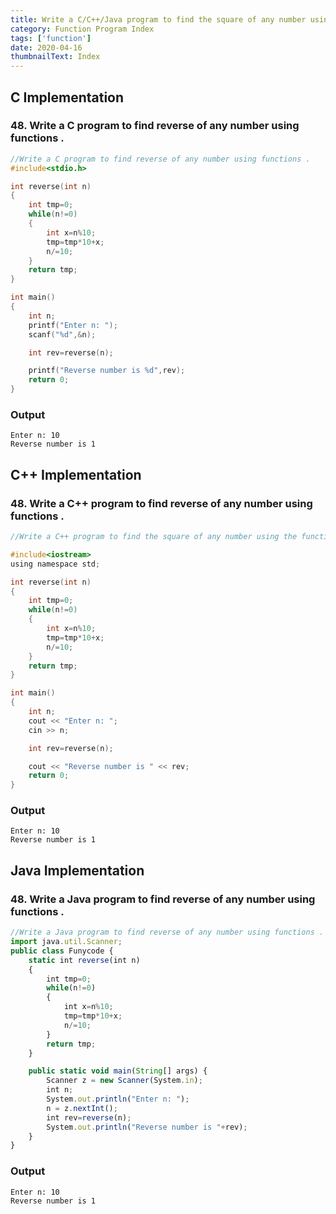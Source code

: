```yaml
---
title: Write a C/C++/Java program to find the square of any number using the function.
category: Function Program Index
tags: ['function']
date: 2020-04-16
thumbnailText: Index
---
```


## C Implementation
### 48. Write a C program to find reverse of any number using functions .
```c
//Write a C program to find reverse of any number using functions .
#include<stdio.h>

int reverse(int n)
{
    int tmp=0;
    while(n!=0)
    {
        int x=n%10;
        tmp=tmp*10+x;
        n/=10;
    }
    return tmp;
}

int main()
{
    int n;
    printf("Enter n: ");
    scanf("%d",&n);

    int rev=reverse(n);

    printf("Reverse number is %d",rev);
    return 0;
}
```
### Output
```
Enter n: 10
Reverse number is 1
```

## C++ Implementation
### 48. Write a C++ program to find reverse of any number using functions .
```c
//Write a C++ program to find the square of any number using the function.

#include<iostream>
using namespace std;

int reverse(int n)
{
    int tmp=0;
    while(n!=0)
    {
        int x=n%10;
        tmp=tmp*10+x;
        n/=10;
    }
    return tmp;
}

int main()
{
    int n;
    cout << "Enter n: ";
    cin >> n;

    int rev=reverse(n);

    cout << "Reverse number is " << rev;
    return 0;
}
```
### Output
```
Enter n: 10
Reverse number is 1
```

## Java Implementation
### 48. Write a Java program to find reverse of any number using functions .
```js
//Write a Java program to find reverse of any number using functions .
import java.util.Scanner;
public class Funycode {
    static int reverse(int n)
    {
        int tmp=0;
        while(n!=0)
        {
            int x=n%10;
            tmp=tmp*10+x;
            n/=10;
        }
        return tmp;
    }

    public static void main(String[] args) {
        Scanner z = new Scanner(System.in);
        int n;
        System.out.println("Enter n: ");
        n = z.nextInt();
        int rev=reverse(n);
        System.out.println("Reverse number is "+rev);
    }
}
```
### Output
```
Enter n: 10
Reverse number is 1
```
